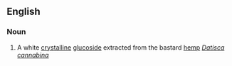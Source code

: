 ==English==

===Noun===
{{en-noun}}

# {{chemistry}} A white [[crystalline]] [[glucoside]] extracted from the bastard [[hemp]] ''[[Datisca cannabina]]''